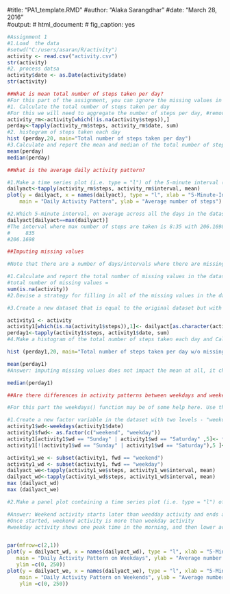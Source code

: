 #title: "PA1_template.RMD"
#author: "Alaka Sarangdhar"
#date: "March 28, 2016"  
#output: 
#  html_document: 
#    fig_caption: yes

```{r, echo=TRUE}
#Assignment 1
#1.Load  the data
#setwd("C:/users/asaran/R/activity")
activity <- read.csv("activity.csv")
str(activity)
#2. process datsa
activity$date <- as.Date(activity$date)
str(activity)

##What is mean total number of steps taken per day?
#For this part of the assignment, you can ignore the missing values in the dataset.
#1. Calculate the total number of steps taken per day
#For this we will need to aggregate the number of steps per day, #remove the na
activity_rm<-activity[which(!is.na(activity$steps)),]
perday<-tapply(activity_rm$steps, activity_rm$date, sum)
#2. histogram of steps taken each day
hist (perday,20, main="Total number of steps taken per day")
#3.Calculate and report the mean and median of the total number of steps taken per day
mean(perday)
median(perday)

##What is the average daily activity pattern?

#1.Make a time series plot (i.e. type = "l") of the 5-minute interval (x-axis) and the average number of steps #taken, averaged across all days (y-axis)
dailyact<-tapply(activity_rm$steps, activity_rm$interval, mean)
plot(y = dailyact, x = names(dailyact), type = "l", xlab = "5-Minute-Interval", 
    main = "Daily Activity Pattern", ylab = "Average number of steps")

#2.Which 5-minute interval, on average across all the days in the dataset, contains the maximum number of steps?
dailyact[dailyact==max(dailyact)]
#The interval where max number of steps are taken is 8:35 with 206.1698 steps
#     835 
#206.1698 

##Imputing missing values

#Note that there are a number of days/intervals where there are missing values (coded as NA). The presence of #missing days may introduce bias into some calculations or summaries of the data.

#1.Calculate and report the total number of missing values in the dataset (i.e. the total number of rows with NAs)
#total number of missing values = 
sum(is.na(activity))
#2.Devise a strategy for filling in all of the missing values in the dataset. The strategy does not need to be sophisticated. For example, you could use the mean/median for that day, or the mean for that 5-minute interval, etc.

#3.Create a new dataset that is equal to the original dataset but with the missing data filled in.

activity1 <- activity
activity1[which(is.na(activity1$steps)),1]<- dailyact[as.character(activity1[which(is.na(activity1$steps)),3])]
perday1<-tapply(activity1$steps, activity1$date, sum)
#4.Make a histogram of the total number of steps taken each day and Calculate and report the mean and median total number of steps taken per day. Do these values differ from the estimates from the first part of the assignment? What is the impact of imputing missing data on the estimates of the total daily number of steps?

hist (perday1,20, main="Total number of steps taken per day w/o missing values")

mean(perday1)
#Answer: imputing missing values does not impact the mean at all, it changes the median only by 1.19 steps.

median(perday1)

##Are there differences in activity patterns between weekdays and weekends?

#For this part the weekdays() function may be of some help here. Use the dataset with the filled-in missing values for this part.

#1.Create a new factor variable in the dataset with two levels - "weekday" and "weekend" indicating whether a given date is a weekday or weekend 
activity1$wd<-weekdays(activity1$date)
activity1$fwd<- as.factor(c("weekend", "weekday"))
activity1[activity1$wd == "Sunday" | activity1$wd == "Saturday" ,5]<- factor("weekend")
activity1[!(activity1$wd == "Sunday" | activity1$wd == "Saturday"),5 ]<- factor("weekday")

activity1_we <- subset(activity1, fwd == "weekend") 
activity1_wd <- subset(activity1, fwd == "weekday") 
dailyact_we<-tapply(activity1_we$steps, activity1_we$interval, mean)
dailyact_wd<-tapply(activity1_wd$steps, activity1_wd$interval, mean)
max (dailyact_wd)
max (dailyact_we)

#2.Make a panel plot containing a time series plot (i.e. type = "l") of the 5-minute interval (x-axis) and the average number of steps taken, averaged across all weekday days or weekend days (y-axis). See the README file in the GitHub repository to see an example of what this plot should look like using simulated data.

#Answer: Weekend activity starts later than weedday activity and ends about the same time as weekdays. 
#Once started, weekend activity is more than weekday activity
#weekday activity shows one peak time in the morning, and then lower activity through out the day. 


par(mfrow=c(2,1))
plot(y = dailyact_wd, x = names(dailyact_wd), type = "l", xlab = "5-Minute Interval", 
   main = "Daily Activity Pattern on Weekdays", ylab = "Average number of steps", 
   ylim =c(0, 250))
plot(y = dailyact_we, x = names(dailyact_we), type = "l", xlab = "5-Minute Interval", 
    main = "Daily Activity Pattern on Weekends", ylab = "Average number of steps", 
    ylim =c(0, 250))


```

